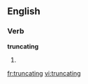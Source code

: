 
==English==

===Verb===
'''truncating'''

# {{present participle of|[[truncate]]}}

[[fr:truncating]]
[[vi:truncating]]